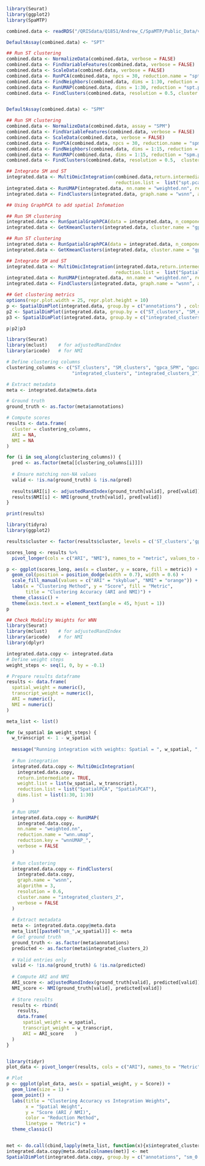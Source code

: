 ```r
library(Seurat)
library(ggplot2)
library(SpaMTP)
```



```r
combined.data <- readRDS("/QRISdata/Q1851/Andrew_C/SpaMTP/Public_Data/vignette_objects/fmp10.vignette.data.RDS")
```


```r
DefaultAssay(combined.data) <- "SPT"

## Run ST clustering 
combined.data <- NormalizeData(combined.data, verbose = FALSE)
combined.data <- FindVariableFeatures(combined.data, verbose = FALSE)
combined.data <- ScaleData(combined.data, verbose = FALSE)
combined.data <- RunPCA(combined.data, npcs = 30, reduction.name = "spt.pca", verbose = FALSE)
combined.data <- FindNeighbors(combined.data, dims = 1:30, reduction = "spt.pca", verbose = FALSE)
combined.data <- RunUMAP(combined.data, dims = 1:30, reduction = "spt.pca", reduction.name = "spt.umap", verbose = FALSE)
combined.data <- FindClusters(combined.data, resolution = 0.5, cluster.name = "ST_clusters", verbose = FALSE)


DefaultAssay(combined.data) <- "SPM"

## Run SM clustering 
combined.data <- NormalizeData(combined.data, assay = "SPM")
combined.data <- FindVariableFeatures(combined.data, verbose = FALSE)
combined.data <- ScaleData(combined.data, verbose = FALSE)
combined.data <- RunPCA(combined.data, npcs = 30, reduction.name = "spm.pca", verbose = FALSE)
combined.data <- FindNeighbors(combined.data, dims = 1:15, reduction = "spm.pca", verbose = FALSE)
combined.data <- RunUMAP(combined.data, dims = 1:15, reduction = "spm.pca", reduction.name = "spm.umap", verbose = FALSE)
combined.data <- FindClusters(combined.data, resolution = 0.5,  cluster.name = "SM_clusters", verbose = FALSE)

## Integrate SM and ST 
integrated.data <- MultiOmicIntegration(combined.data,return.intermediate = T, weight.list = list(0.4,0.6),
                                        reduction.list =  list("spt.pca", "spm.pca"), dims.list = list(1:30, 1:15))
integrated.data <- RunUMAP(integrated.data, nn.name = "weighted.nn", reduction.name = "wnn.umap", reduction.key = "wnnUMAP_",verbose = FALSE)
integrated.data <- FindClusters(integrated.data, graph.name = "wsnn", algorithm = 3, resolution = 1.5,  cluster.name = "integrated_clusters", verbose = FALSE)

```


```r
## Using GraphPCA to add spatial Infomation

## Run SM clustering 
integrated.data <- RunSpatialGraphPCA(data = integrated.data, n_components = 30, assay = "SPM", platform = "Visium")
integrated.data <- GetKmeanClusters(integrated.data, cluster.name = "gpca_SPM", clusters = 11)

## Run ST clustering 
integrated.data <- RunSpatialGraphPCA(data = integrated.data, n_components = 30, assay = "SPT", platform = "Visium", reduction_name = "SpatialPCAT", graph_name = "SpatialKNNt")
integrated.data <- GetKmeanClusters(integrated.data, cluster.name = "gpca_SPT", clusters = 11 ,reduction = "SpatialPCAT")

## Integrate SM and ST 
integrated.data <- MultiOmicIntegration(integrated.data,return.intermediate = T, weight.list = list(0.5,0.5),
                                        reduction.list =  list("SpatialPCA", "SpatialPCAT"), dims.list = list(1:30, 1:30))
integrated.data <- RunUMAP(integrated.data, nn.name = "weighted.nn", reduction.name = "wnn.umap", reduction.key = "wnnUMAP_",verbose = FALSE)
integrated.data <- FindClusters(integrated.data, graph.name = "wsnn", algorithm = 3, resolution = 0.6,  cluster.name = "integrated_clusters_2", verbose = FALSE)

```


```r
## Get clustering metrics
options(repr.plot.width = 25, repr.plot.height = 10)
p <- SpatialDimPlot(integrated.data, group.by = c("annotations") , cols = annotation_palette, pt.size.factor = 2)
p2 <- SpatialDimPlot(integrated.data, group.by = c("ST_clusters", "SM_clusters", "gpca_SPT", "gpca_SPM"), ncol = 2)
p3 <- SpatialDimPlot(integrated.data, group.by = c("integrated_clusters","integrated_clusters_2"), ncol = 1)

p|p2|p3

library(Seurat)
library(mclust)    # for adjustedRandIndex
library(aricode)   # for NMI

# Define clustering columns
clustering_columns <- c("ST_clusters", "SM_clusters", "gpca_SPM", "gpca_SPT",
                        "integrated_clusters", "integrated_clusters_2")

# Extract metadata
meta <- integrated.data@meta.data

# Ground truth
ground_truth <- as.factor(meta$annotations)

# Compute scores
results <- data.frame(
  cluster = clustering_columns,
  ARI = NA,
  NMI = NA
)

for (i in seq_along(clustering_columns)) {
  pred <- as.factor(meta[[clustering_columns[i]]])
  
  # Ensure matching non-NA values
  valid <- !is.na(ground_truth) & !is.na(pred)
  
  results$ARI[i] <- adjustedRandIndex(ground_truth[valid], pred[valid])
  results$NMI[i] <- NMI(ground_truth[valid], pred[valid])
}

print(results)

library(tidyra)
library(ggplot2)

results$cluster <- factor(results$cluster, levels = c('ST_clusters','gpca_SPT','SM_clusters','gpca_SPM','integrated_clusters','integrated_clusters_2'))

scores_long <- results %>%
  pivot_longer(cols = c("ARI", "NMI"), names_to = "metric", values_to = "score")

p <- ggplot(scores_long, aes(x = cluster, y = score, fill = metric)) +
  geom_col(position = position_dodge(width = 0.7), width = 0.6) +
  scale_fill_manual(values = c("ARI" = "skyblue", "NMI" = "orange")) +
  labs(x = "Clustering Method", y = "Score", fill = "Metric",
       title = "Clustering Accuracy (ARI and NMI)") +
  theme_classic() +
  theme(axis.text.x = element_text(angle = 45, hjust = 1))
p
```





```r
## Check Modality Weights for WNN
library(Seurat)
library(mclust)    # for adjustedRandIndex
library(aricode)   # for NMI
library(dplyr)

integrated.data.copy <- integrated.data
# Define weight steps
weight_steps <- seq(1, 0, by = -0.1)

# Prepare results dataframe
results <- data.frame(
  spatial_weight = numeric(),
  transcript_weight = numeric(),
  ARI = numeric(),
  NMI = numeric()
)

meta_list <- list()

for (w_spatial in weight_steps) {
  w_transcript <- 1 - w_spatial
  
  message("Running integration with weights: Spatial = ", w_spatial, ", Transcript = ", w_transcript)
  
  # Run integration
  integrated.data.copy <- MultiOmicIntegration(
    integrated.data.copy,
    return.intermediate = TRUE,
    weight.list = list(w_spatial, w_transcript),
    reduction.list = list("SpatialPCA", "SpatialPCAT"),
    dims.list = list(1:30, 1:30)
  )
  
  # Run UMAP
  integrated.data.copy <- RunUMAP(
    integrated.data.copy,
    nn.name = "weighted.nn",
    reduction.name = "wnn.umap",
    reduction.key = "wnnUMAP_",
    verbose = FALSE
  )
  
  # Run clustering
  integrated.data.copy <- FindClusters(
    integrated.data.copy,
    graph.name = "wsnn",
    algorithm = 3,
    resolution = 0.6,
    cluster.name = "integrated_clusters_2",
    verbose = FALSE
  )
  
  # Extract metadata
  meta <- integrated.data.copy@meta.data
  meta_list[[paste0("sm_",w_spatial)]] <- meta
  # Get ground truth
  ground_truth <- as.factor(meta$annotations)
  predicted <- as.factor(meta$integrated_clusters_2)
  
  # Valid entries only
  valid <- !is.na(ground_truth) & !is.na(predicted)
  
  # Compute ARI and NMI
  ARI_score <- adjustedRandIndex(ground_truth[valid], predicted[valid])
  NMI_score <- NMI(ground_truth[valid], predicted[valid])
  
  # Store results
  results <- rbind(
    results,
    data.frame(
      spatial_weight = w_spatial,
      transcript_weight = w_transcript,
      ARI = ARI_score    )
  )
}


library(tidyr)
plot_data <- pivot_longer(results, cols = c("ARI"), names_to = "Metric", values_to = "Score")

# Plot
p <- ggplot(plot_data, aes(x = spatial_weight, y = Score)) +
  geom_line(size = 1) +
  geom_point() +
  labs(title = "Clustering Accuracy vs Integration Weights",
       x = "Spatial Weight",
       y = "Score (ARI / NMI)",
       color = "Reduction Method",
       linetype = "Metric") +
  theme_classic()


met <- do.call(cbind,lapply(meta_list, function(x){x$integrated_clusters_2}))
integrated.data.copy@meta.data[colnames(met)] <- met
SpatialDimPlot(integrated.data.copy, group.by = c("annotations", "sm_0.1", "sm_0.5", "sm_1"), pt.size.factor  = 2, ncol = 4)
```

